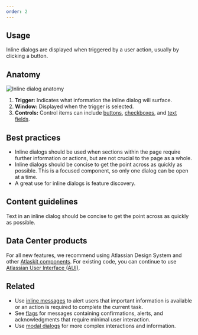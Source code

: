 ```yaml
---
order: 2
---
```


## Usage

Inline dialogs are displayed when triggered by a user action, usually by clicking a button.

## Anatomy

![Inline dialog anatomy](images/inline-dialog-anatomy.png)

1. **Trigger:** Indicates what information the inline dialog will surface.
2. **Window:** Displayed when the trigger is selected.
3. **Controls:** Control items can include [buttons](/components/button), [checkboxes](/components/checkbox), and [text fields](/components/textfield).

## Best practices

- Inline dialogs should be used when sections within the page require further information or actions, but are not crucial to the page as a whole.
- Inline dialogs should be concise to get the point across as quickly as possible. This is a focused component, so only one dialog can be open at a time.
- A great use for inline dialogs is feature discovery.

## Content guidelines

Text in an inline dialog should be concise to get the point across as quickly as possible.

## Data Center products

For all new features, we recommend using Atlassian Design System and other [Atlaskit components](https://atlaskit.atlassian.com/). For existing code, you can continue to use [Atlassian User Interface (AUI)](https://aui.atlassian.com/).

## Related

- Use [inline messages](/components/inline-message) to alert users that important information is available or an action is required to complete the current task.
- See [flags](/components/flag) for messages containing confirmations, alerts, and acknowledgments that require minimal user interaction.
- Use [modal dialogs](/components/modal-dialog) for more complex interactions and information.
